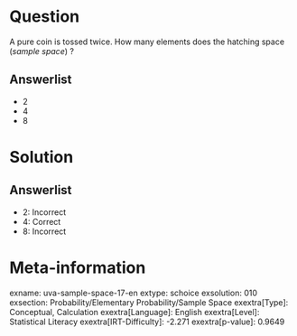 Question
========

A pure coin is tossed twice. How many elements does the hatching space (*sample space*) ?

Answerlist
----------

* 2
* 4
* 8

Solution
========

Answerlist
----------

* 2: Incorrect
* 4: Correct
* 8: Incorrect

Meta-information
================
exname: uva-sample-space-17-en
extype: schoice
exsolution: 010
exsection: Probability/Elementary Probability/Sample Space
exextra[Type]: Conceptual, Calculation
exextra[Language]: English
exextra[Level]: Statistical Literacy
exextra[IRT-Difficulty]: -2.271
exextra[p-value]: 0.9649
